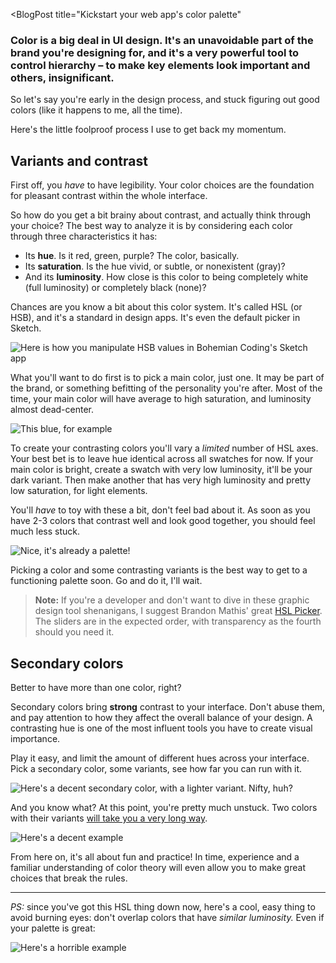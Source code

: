 
<BlogPost
  title="Kickstart your web app's color palette"
>

### Color is a big deal in UI design. It's an unavoidable part of the brand you're designing for, and it's a very powerful tool to control hierarchy – to make key elements look important and others, insignificant.

So let's say you're early in the design process, and stuck figuring out good colors (like it happens to me, all the time).

Here's the little foolproof process I use to get back my momentum.

## Variants and contrast

First off, you _have_ to have legibility. Your color choices are the foundation for pleasant contrast within the whole interface.

So how do you get a bit brainy about contrast, and actually think through your choice? The best way to analyze it is by considering each color through three characteristics it has:

- Its **hue**. Is it red, green, purple? The color, basically.
- Its **saturation**. Is the hue vivid, or subtle, or nonexistent (gray)?
- And its **luminosity**. How close is this color to being completely white (full luminosity) or completely black (none)?

Chances are you know a bit about this color system. It's called HSL (or HSB), and it's a standard in design apps. It's even the default picker in Sketch.

![Here is how you manipulate HSB values in Bohemian Coding's Sketch app](/static/journal/web-app-palette/Picker.png)

What you'll want to do first is to pick a main color, just one. It may be part of the brand, or something befitting of the personality you're after. Most of the time, your main color will have average to high saturation, and luminosity almost dead-center.

![This blue, for example](/static/journal/web-app-palette/Palette-1.png)

To create your contrasting colors you'll vary a _limited_ number of HSL axes. Your best bet is to leave hue identical across all swatches for now. If your main color is bright, create a swatch with very low luminosity, it'll be your dark variant. Then make another that has very high luminosity and pretty low saturation, for light elements.

You'll _have_ to toy with these a bit, don't feel bad about it. As soon as you have 2-3 colors that contrast well and look good together, you should feel much less stuck.

![Nice, it's already a palette!](/static/journal/web-app-palette/Palette-2.png)

Picking a color and some contrasting variants is the best way to get to a functioning palette soon. Go and do it, I'll wait.

> **Note:** If you're a developer and don't want to dive in these graphic design tool shenanigans, I suggest Brandon Mathis' great [HSL Picker](http://hslpicker.com/). The sliders are in the expected order, with transparency as the fourth should you need it.

## Secondary colors

Better to have more than one color, right?

Secondary colors bring **strong** contrast to your interface. Don't abuse them, and pay attention to how they affect the overall balance of your design. A contrasting hue is one of the most influent tools you have to create visual importance.

Play it easy, and limit the amount of different hues across your interface. Pick a secondary color, some variants, see how far you can run with it.

![Here's a decent secondary color, with a lighter variant. Nifty, huh?](/static/journal/web-app-palette/Palette-3.png)

And you know what? At this point, you're pretty much unstuck. Two colors with their variants [will take you a very long way](https://dribbble.com/shots/1348013-Dashboard-Redesign).

![Here's a decent example](/static/journal/web-app-palette/Palette-4-1.png)

From here on, it's all about fun and practice! In time, experience and a familiar understanding of color theory will even allow you to make great choices that break the rules.

---

_PS:_ since you've got this HSL thing down now, here's a cool, easy thing to avoid burning eyes: don't overlap colors that have _similar luminosity._ Even if your palette is great:

![Here's a horrible example](/static/journal/web-app-palette/Palette-5.png)

</BlogPost>

